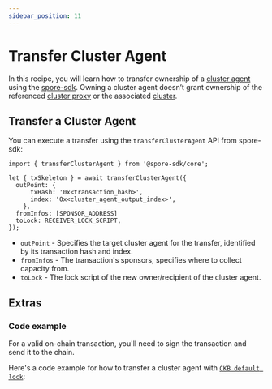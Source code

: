 ```yaml
---
sidebar_position: 11
---
```



# Transfer Cluster Agent

In this recipe, you will learn how to transfer ownership of a [cluster agent](/glossary/terms#cluster-agent) using the [spore-sdk](https://docs.spore.pro/resources/spore-sdk). Owning a cluster agent doesn’t grant ownership of the referenced [cluster proxy](/glossary/terms#cluster-proxy) or the associated [cluster](/glossary/terms#cluster).

## Transfer a Cluster Agent

You can execute a transfer using the `transferClusterAgent` API from spore-sdk:

```tsx
import { transferClusterAgent } from '@spore-sdk/core';

let { txSkeleton } = await transferClusterAgent({
  outPoint: {
      txHash: '0x<transaction_hash>',
      index: '0x<cluster_agent_output_index>',
    },
  fromInfos: [SPONSOR_ADDRESS]
  toLock: RECEIVER_LOCK_SCRIPT,
});
```

- `outPoint` - Specifies the target cluster agent for the transfer, identified by its transaction hash and index.
- `fromInfos` - The transaction's sponsors, specifies where to collect capacity from.
- `toLock` - The lock script of the new owner/recipient of the cluster agent.

## Extras

### Code example

For a valid on-chain transaction, you'll need to sign the transaction and send it to the chain.

Here's a code example for how to transfer a cluster agent with [`CKB default lock`](https://github.com/nervosnetwork/ckb-system-scripts/blob/master/c/secp256k1_blake160_sighash_all.c):

<EmbedCard
  title="transferClusterAgent.ts"
  href="https://github.com/sporeprotocol/spore-sdk/blob/beta/examples/secp256k1/apis/transferClusterAgent.ts"
  description="Transfer a Cluster Agent "
  className="margin-top--sm"
/>

